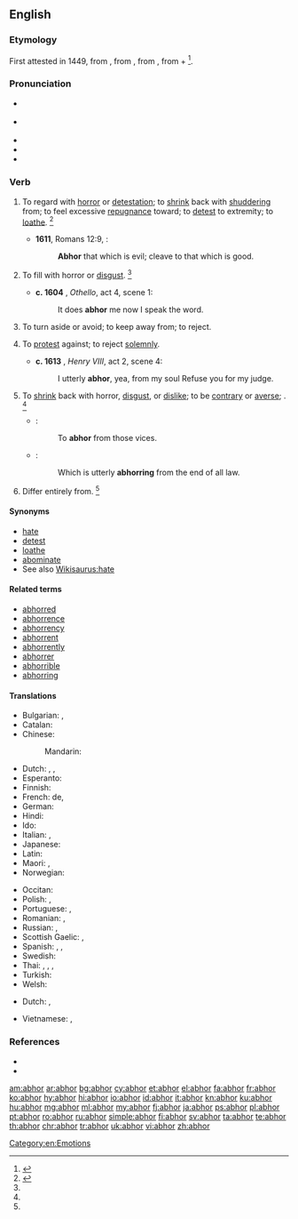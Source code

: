 ==English==
{{was wotd|2008|March|4}}
{{Webster 1913}}

===Etymology===
First attested in 1449, from {{etyl|enm|en}} {{term|abhorren|lang=enm}}, from {{etyl|frm|en}} {{term|abhorrer|lang=frm}}, from {{etyl|la|en}} {{m|la|abhorreō||shrink away from in horror}}, from {{term|ab||from|lang=la}} + {{m|la|horreō||stand aghast, bristle with fear}}<ref>{{R:CDOE|page=2}}</ref>.

===Pronunciation===
* {{a|RP}} {{IPA|/əbˈhɔː(ɹ)/|lang=en}}
* {{a|US}} {{IPA|/æbˈhɔɹ/|/əbˈhɔɹ/|lang=en}}
* {{audio|en-uk-abhor.ogg|Audio (UK)|lang=en}}
* {{audio|en-us-abhor.ogg|Audio (US)|lang=en}}
* {{rhymes|ɔːr|lang=en}}

===Verb===
{{en-verb|abhorr}}

# {{context|transitive|lang=en}} To regard with [[horror]] or [[detestation]]; to [[shrink]] back with [[shudder]]ing from; to feel excessive [[repugnance]] toward; to [[detest]] to extremity; to [[loathe]]. {{defdate|First attested from around (1350 to 1470).}}<ref name=SOED>{{R:SOED5|page=4}}</ref>
#* '''1611''', Romans 12:9, {{w|Authorized King James Version|King James Bible}}:
#*: '''Abhor''' that which is evil; cleave to that which is good.
# {{context|transitive|obsolete|impersonal|lang=en}} To fill with horror or [[disgust]]. {{defdate|Attested from the mid 16<sup>th</sup> century until the early 17<sup>th</sup> century.}}<ref name=SOED/>
#* '''c. 1604''' {{w|William Shakespeare}}, ''Othello'', act 4, scene 1:
#*: It does '''abhor''' me now I speak the word.
# {{context|transitive|lang=en}} To turn aside or avoid; to keep away from; to reject.
# {{context|transitive|canon law|obsolete|lang=en}} To [[protest]] against; to reject [[solemnly]].
#* '''c. 1613''' {{w|William Shakespeare}}, ''Henry VIII'', act 2, scene 4:
#*: I utterly '''abhor''', yea, from my soul Refuse you for my judge.
# {{context|intransitive|obsolete|lang=en}} To [[shrink]] back with horror, [[disgust]], or [[dislike]]; to be [[contrary]] or [[averse]]; {{non-gloss definition|construed with ''from''}}. {{defdate|Attested from the mid 16<sup>th</sup> century until the mid 17<sup>th</sup> century.}}<ref name=SOED/>
#* {{rfquotek|Udall}}:
#*: To '''abhor''' from those vices.
#* {{rfquotek|Milton}}:
#*: Which is utterly '''abhorring''' from the end of all law.
# {{context|intransitive|obsolete|lang=en}} Differ entirely from. {{defdate|Attested from the mid 16<sup>th</sup> century until the late 17<sup>th</sup> century.}}<ref name=SOED/>

====Synonyms====
{{checksense}}
* [[hate]]
* [[detest]]
* [[loathe]]
* [[abominate]]
* See also [[Wikisaurus:hate]]

====Related terms====
* [[abhorred]]
* [[abhorrence]]
* [[abhorrency]]
* [[abhorrent]]
* [[abhorrently]]
* [[abhorrer]]
* [[abhorrible]]
* [[abhorring]]

====Translations====
{{trans-top|to regard with horror or detestation}}
* Bulgarian: {{t|bg|отвращавам се|sc=Cyrl}}, {{t|bg|гнуся се|sc=Cyrl}}
* Catalan: {{t+|ca|avorrir}}
* Chinese:
*: Mandarin: {{t+|cmn|痛恨|tr=tònghèn|sc=Hani}}
* Dutch: {{t+|nl|verafschuwen}}, {{t|nl|walgen van}}, {{t|nl|gruwen van}}
* Esperanto: {{t+|eo|abomeni}}
* Finnish: {{t+|fi|inhota}}
* French: {{t+|fr|avoir horreur}} de, {{t+|fr|abhorrer}}
* German: {{t+|de|verabscheuen}}
* Hindi: {{t|hi|घृणा करना|m-p|tr=ghrinaa karanaa}}
* Ido: {{t+|io|abominar}}
* Italian: {{t+|it|aborrire}}, {{t+|it|abominare}}
* Japanese: {{t+|ja|忌む|tr=imu|sc=Jpan}}
* Latin: {{t|la|abhorreō}}
* Maori: {{t|mi|konekone}}, {{t|mi|whakahouhou}}
* Norwegian: {{t+|no|avsky}}
{{trans-mid}}
* Occitan: {{t+|oc|aborrir|}}
* Polish: {{t|pl|czuć odrazę}}, {{t|pl|nie cierpieć}}
* Portuguese: {{t+|pt|abominar}}, {{t+|pt|detestar}}
* Romanian: {{t+|ro|abhora}}, {{t+|ro|detesta}}
* Russian: {{t+|ru|ненави́деть}}, {{t|ru|пита́ть отвраще́ние}}
* Scottish Gaelic: {{t|gd|gràinich}}, {{t|gd|fuathaich}}
* Spanish: {{t+|es|aborrecer}}, {{t+|es|detestar}}, {{t+|es|abominar}}
* Swedish: {{t+|sv|avsky}}
* Thai: {{t+|th|เกลียด|tr=glìat|sc=Thai}}, {{t|th|เกลียดชัง|tr=glìat chang|sc=Thai}}, {{t+|th|ชัง|tr=chang|sc=Thai}}, {{t+|th|ขยะแขยง|tr=kae-ya-kae-yaeng|sc=Thai}}
* Turkish: {{t+|tr|nefret etmek}}
* Welsh: {{t|cy|cashau}}
{{trans-bottom}}

{{trans-top|to reject with disdain}}
* Dutch: {{t+|nl|verwerpen}},
{{trans-bottom}}

{{checktrans-top}}
* Vietnamese: {{t+check|vi|ghê tởm}}, {{t-check|vi|ghét cay ghét đắng}}
{{trans-bottom}}

===References===
* {{R:Webster 1913}}
* {{R:Century 1911}}
<references/>

[[Category:en:Emotions]]

[[am:abhor]]
[[ar:abhor]]
[[bg:abhor]]
[[cy:abhor]]
[[et:abhor]]
[[el:abhor]]
[[fa:abhor]]
[[fr:abhor]]
[[ko:abhor]]
[[hy:abhor]]
[[hi:abhor]]
[[io:abhor]]
[[id:abhor]]
[[it:abhor]]
[[kn:abhor]]
[[ku:abhor]]
[[hu:abhor]]
[[mg:abhor]]
[[ml:abhor]]
[[my:abhor]]
[[fj:abhor]]
[[ja:abhor]]
[[ps:abhor]]
[[pl:abhor]]
[[pt:abhor]]
[[ro:abhor]]
[[ru:abhor]]
[[simple:abhor]]
[[fi:abhor]]
[[sv:abhor]]
[[ta:abhor]]
[[te:abhor]]
[[th:abhor]]
[[chr:abhor]]
[[tr:abhor]]
[[uk:abhor]]
[[vi:abhor]]
[[zh:abhor]]